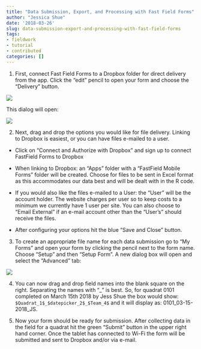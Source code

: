 ```yaml
---
title: "Data Submission, Export, and Processing with Fast Field Forms"
author: "Jessica Shue"
date: '2018-03-26'
slug: data-submission-export-and-processing-with-fast-field-forms
tags:
- fieldwork
- tutorial
- contributed
categories: []
---
```


1. First, connect Fast Field Forms to a Dropbox folder for direct delivery from the app. Click the "edit" pencil to open your form and choose the "Delivery" button. 

![](C:/Users/shuej/Dropbox (Smithsonian)/Field_Form_Data_Entry/app_demo/app_toolbar.png)

This dialog will open:

![](https://i.imgur.com/H5psSXO.png)

2. Next, drag and drop the options you would like for file delivery. Linking to Dropbox is easiest, or you can have files e-mailed to a user.

- Click on "Connect and Authorize with Dropbox" and sign up to connect FastField Forms to Dropbox

- When linking to Dropbox:  an "Apps" folder with a "FastField Mobile Forms" folder will be created. Choose for files to be sent in Excel format as this accommodates our data best and will be dealt with in the R code.

- If you would also like the files e-mailed to a User:  the "User" will be the account holder. The website charges per user so to keep costs to a minimum we currently have 1 user per site. You can also choose to "Email External" if an e-mail account other than the "User’s" should receive the files.

- After configuring your options hit the blue "Save and Close" button.

3. To create an appropriate file name for each data submission go to "My Forms" and open your form by clicking the pencil next to the form name. Choose "Setup" and then "Setup Form". A new dialog box will open and select the "Advanced" tab:

![](https://i.imgur.com/xxmsonV.png)

4. You can now drag and drop field names into the blank square on the right. Separating the names with “_” is best. So, for quadrat 0101 completed on March 15th 2018 by Jess Shue the box would show:  `$Quadrat_1$_$datepicker_2$_$Team_4$` and it will display as:  0101_03-15-2018_JS.

5. Now your form should be ready for submission. After collecting data in the field for a quadrat hit the green “Submit” button in the upper right hand corner. Once the tablet has connected to Wi-Fi the form will be submitted and sent to Dropbox and/or via e-mail.






